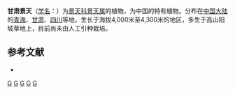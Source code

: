 {{Speciesbox 
| taxon = Sedum perrotii
| authority = Hamet
}}
'''甘肃景天'''（[[学名|学名]]：{{lang|la|''Sedum perrotii''}}）为[[景天科|景天科]][[景天属|景天属]]的植物，为中国的特有植物。分布在[[中国大陆|中国大陆]]的[[青海|青海]]、[[甘肃|甘肃]]、[[四川|四川]]等地，生长于海拔4,000米至4,300米的地区，多生于高山阳坡草地上，目前尚未由人工引种栽培。

== 参考文献 ==
{{refbegin}}
* {{cite web| url =http://www.bioinfo.cn/db05/KmzwSpecies.php?action=view&id=6361| title =甘肃景天| work =中国高等植物数据库全库| publisher =中国科学院微生物研究所| author =昆明植物研究所| accessdate =2009-02-25| deadurl =yes| archiveurl =https://web.archive.org/web/20160305065635/http://www.bioinfo.cn/db05/KmzwSpecies.php?action=view&id=6361| archivedate =2016-03-05}}
{{refend}}
{{Taxonbar|from=Q15232263}}

{{DEFAULTSORT:Sedum perrotii}}
[[Category:景天属|G]]
[[Category:中國特有植物|G]]
[[Category:青海植物|G]]
[[Category:甘肃植物|G]]
[[Category:四川植物|G]]